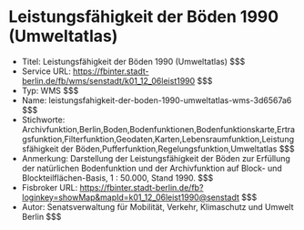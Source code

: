 # Leistungsfähigkeit der Böden 1990 (Umweltatlas)
- Titel: Leistungsfähigkeit der Böden 1990 (Umweltatlas) $$$
- Service URL: https://fbinter.stadt-berlin.de/fb/wms/senstadt/k01_12_06leist1990 $$$
- Typ: WMS $$$
- Name: leistungsfahigkeit-der-boden-1990-umweltatlas-wms-3d6567a6 $$$
- Stichworte: Archivfunktion,Berlin,Boden,Bodenfunktionen,Bodenfunktionskarte,Ertragsfunktion,Filterfunktion,Geodaten,Karten,Lebensraumfunktion,Leistungsfähigkeit der Böden,Pufferfunktion,Regelungsfunktion,Umweltatlas $$$
- Anmerkung: Darstellung der Leistungsfähigkeit der Böden zur Erfüllung der natürlichen Bodenfunktion und der Archivfunktion auf Block- und Blockteilflächen-Basis, 1 : 50.000, Stand 1990. $$$
- Fisbroker URL: https://fbinter.stadt-berlin.de/fb?loginkey=showMap&mapId=k01_12_06leist1990@senstadt $$$
- Autor: Senatsverwaltung für Mobilität, Verkehr, Klimaschutz und Umwelt Berlin $$$
